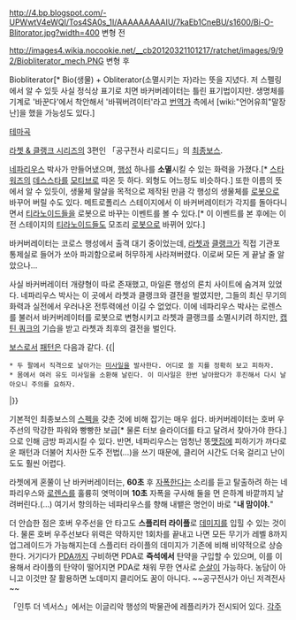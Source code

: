 http://4.bp.blogspot.com/-UPWwtV4eWQI/Tos4SA0s_1I/AAAAAAAAAIU/7kaEb1CneBU/s1600/Bi-O-Blitorator.jpg?width=400
변형 전

http://images4.wikia.nocookie.net/__cb20120321101217/ratchet/images/9/92/Biobliterator_mech.PNG
변형 후

Biobliterator[* Bio(생물) + Obliterator(소멸시키는 자)라는 뜻을 지녔다. 저 스펠링에서 알 수 있듯 사실 정식상 표기로 치면 바커버레이터는 틀린 표기법이지만. 생명체를 기계로 '바꾼다'에서 착안해서 '바꿔버려이터'라고 [[번역가]] 측에서 [wiki:"언어유희"말장난]을 했을 가능성도 있다.]

[http://www.youtube.com/watch?v=7gLIbHR0i7U 테마곡]

[[라쳇 & 클랭크 시리즈]]의 3편인 「공구전사 리로디드」의 [[최종보스]].

[[네파리우스]] 박사가 만들어냈으며, [[행성]] 하나를 '''소멸'''시킬 수 있는 화력을 가졌다.[* [[스타워즈]]의 [[데스스타]]를 [[모티브]]로 따온 듯 하다. 외형도 어느정도 비슷하다.] 또한 이름의 뜻에서 알 수 있듯이, 생물체 말살을 목적으로 제작된 만큼 각 행성의 생물체를 [[로봇]]으로 바꾸어 버릴 수도 있다. 메트로폴리스 스테이지에서 이 바커버레이터가 각지를 돌아다니면서 [[티라노이드]]들을 로봇으로 바꾸는 이벤트를 볼 수 있다.[* 이 이벤트를 본 후에는 이전 스테이지의 [[티라노이드]]들도 모조리 [[로봇]]으로 바뀌어 있다.]

바커버레이터는 코로스 행성에서 출격 대기 중이었는데, [[라쳇]]과 [[클랭크]]가 직접 기관포 통제실로 들어가 쏘아 파괴함으로써 허무하게 사라져버렸다. 이로써 모든 게 끝날 줄 알았으나…

사실 바커버레이터 개량형이 따로 존재했고, 마일론 행성의 론치 사이트에 숨겨져 있었다. 네파리우스 박사는 이 곳에서 라쳇과 클랭크와 결전을 벌였지만, 그들의 최신 무기의 화력과 실전에서 우러나온 전투력에선 이길 수 없었다. 이에 네파리우스 박사는 로렌스를 불러서 바커버레이터를 로봇으로 변형시키고 라쳇과 클랭크를 소멸시키려 하지만, [[캡틴 쿼크]]의 기습을 받고 라쳇과 최후의 결전을 벌인다.

[[보스]]로서 [[패턴]]은 다음과 같다.
{{|
 * 두 팔에서 직격으로 날아가는 [[미사일]]을 발사한다. 어디로 쏠 지를 정확히 보고 피하자.
 * 몸에서 여러 유도 미사일을 소환해 날린다. 이 미사일은 한번 날아왔다가 후진해서 다시 날아오니 주의를 요하자.
|}}

기본적인 최종보스의 [[스펙]]을 갖춘 것에 비해 잡기는 매우 쉽다. 바커버레이터는 호버 우주선의 막강한 파워와 빵빵한 보급[* 물론 터보 슬라이더를 타고 달려서 찾아가야 한다.]으로 인해 금방 파괴시킬 수 있다. 반면, 네파리우스는 엄청난 똥[[맷집]]에 피하기가 까다로운 패턴과 더불어 치사한 도주 전법(…)을 쓰기 때문에, 클리어 시간도 더욱 걸리고 난이도도 훨씬 어렵다.

라쳇에게 혼쭐이 난 바커버레이터는, '''60초''' 후 [[자폭]]한다는 소리를 듣고 탈출하려 하는 네파리우스와 [[로렌스]]를 훌륭히 엿먹이며 '''10초''' 자폭을 구사해 둘을 먼 은하계 바깥까지 날려버린다.(…) 여기서 항의하는 네파리우스를 향해 내뱉은 명언이 바로 "'''내 맘이야.'''"

더 안습한 점은 호버 우주선을 안 타고도 '''스플리터 라이플'''로 [[데미지]]를 입힐 수 있는 것이다. 물론 호버 우주선보다 위력은 약하지만 1회차를 끝내고 나면 모든 무기가 레벨 8까지 업그레이드가 가능해지는데 스플리터 라이플의 데미지가 기존에 비해 비약적으로 상승한다. 거기다가 [[PDA]]까지 구비하면 PDA로 '''즉석에서''' 탄약을 구입할 수 있으며, 이를 이용해서 라이플의 탄약이 떨어지면 PDA로 채워 무한 연사로 [[순살]]이 가능하다. 농담이 아니고 이것만 잘 활용하면 노데미지 클리어도 꿈이 아니다. ~~공구전사가 아닌 저격전사~~

「인투 더 넥서스」에서는 이글리악 행성의 박물관에 레플리카가 전시되어 있다.
[[각주]]
